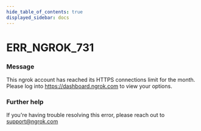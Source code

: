 ```yaml
---
hide_table_of_contents: true
displayed_sidebar: docs
---
```



# ERR_NGROK_731

### Message

This ngrok account has reached its HTTPS connections limit for the month. Please log into https://dashboard.ngrok.com to view your options.

<ErrorDetails error="err_ngrok_731" />

### Further help

If you're having trouble resolving this error, please reach out to [support@ngrok.com](mailto:support@ngrok.com?subject=Help%20with%20ERR_NGROK_731)

